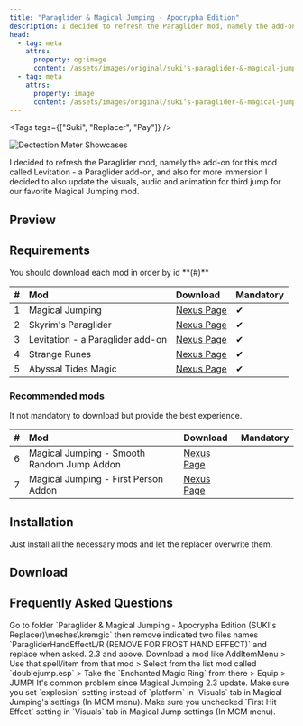 ```yaml
---
title: "Paraglider & Magical Jumping - Apocrypha Edition"
description: I decided to refresh the Paraglider mod, namely the add-on for this mod called Levitation - a Paraglider add-on, and also for more immersion I decided to also update the visuals, audio and animation for third jump for our favorite Magical Jumping mod.
head:
  - tag: meta
    attrs:
      property: og:image
      content: /assets/images/original/suki's-paraglider-&-magical-jumping-apocrypha-edition.webp
  - tag: meta
    attrs:
      property: image
      content: /assets/images/original/suki's-paraglider-&-magical-jumping-apocrypha-edition.webp
---
```





<Tags tags={["Suki", "Replacer", "Pay"]} />

<Image 
  thumbnailSrc="/assets/images/minified/suki's-paraglider-&-magical-jumping-apocrypha-edition.webp"
  src="/assets/images/original/suki's-paraglider-&-magical-jumping-apocrypha-edition.webp" 
  alt="Dectection Meter Showcases" 
/>

I decided to refresh the Paraglider mod, namely the add-on for this mod called Levitation - a Paraglider add-on, and also for more immersion I decided to also update the visuals, audio and animation for third jump for our favorite Magical Jumping mod.

## Preview

<Youtube videoTitle="SUKI's Paraglider & Magical Jumping - Apocrypha Edition" videoId="iopmWOHiBNc" />

## Requirements

<Card title="Hard Requieremnts" icon="star">
  You should download each mod in order by id **(#)**
</Card>

| #  | Mod | Download | Mandatory |
| :- | :-- | :------- | :-------- |
| 1 | Magical Jumping | [Nexus Page](https://www.nexusmods.com/skyrimspecialedition/mods/89233) | ✔ |
| 2 | Skyrim's Paraglider | [Nexus Page](https://www.nexusmods.com/skyrimspecialedition/mods/53256) | ✔ |
| 3 | Levitation - a Paraglider add-on | [Nexus Page](https://www.nexusmods.com/skyrimspecialedition/mods/93398) | ✔ |
| 4 | Strange Runes | [Nexus Page](https://www.nexusmods.com/skyrimspecialedition/mods/19456) | ✔ |
| 5 | Abyssal Tides Magic | [Nexus Page](https://www.nexusmods.com/skyrimspecialedition/mods/97892) | ✔ |

### Recommended mods

<Card title="Recommended" icon="star">
  It not mandatory to download but provide the best experience.
</Card>

| # | Mod | Download | Mandatory |
| :- | :-- | :------- | :-------- |
| 6 | Magical Jumping - Smooth Random Jump Addon | [Nexus Page](https://www.nexusmods.com/skyrimspecialedition/mods/90780) |  |
| 7 | Magical Jumping - First Person Addon | [Nexus Page](https://www.nexusmods.com/skyrimspecialedition/mods/101376) |  |

## Installation 

Just install all the necessary mods and let the replacer overwrite them.

## Download

<Patreon name="SUKI" 
  patreonId={93951173}
  patreonDescription="To download this mod you need be suki's patreon"
  patreonPost="https://www.patreon.com/posts/94673796" 
/>

## Frequently Asked Questions

<Card title="How to enable FROST runes on hands like on your video instead of green runes?">
  Go to folder `Paraglider & Magical Jumping - Apocrypha Edition (SUKI's Replacer)\meshes\kremgic` then remove indicated two files names `ParagliderHandEffectL/R (REMOVE FOR FROST HAND EFFECT)` and replace when asked.
</Card>

<Card title="Which version of Magical Jumping mod should I download?">
2.3 and above.
</Card>

<Card title="For some reason I don't have jump animations!">
Download a mod like AddItemMenu  > Use that spell/item from that mod > Select from the list mod called `doublejump.esp` > Take the `Enchanted Magic Ring` from there > Equip > JUMP!
</Card>

<Card title="For some reason I still don't have the green Apocrypha effect.">
It's common problem since Magical Jumping 2.3 update. Make sure you set `explosion` setting instead of `platform` in `Visuals` tab in Magical Jumping's settings (In MCM menu).
</Card>

<Card title="I have extra visuals on the first jump that you don't have in your video!">
 Make sure you unchecked `First Hit Effect` setting in `Visuals` tab in Magical Jump settings (In MCM menu).
</Card>
